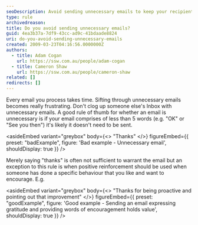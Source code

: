 ```yaml
---
seoDescription: Avoid sending unnecessary emails to keep your recipient's inbox organized and focused on important messages.
type: rule
archivedreason:
title: Do you avoid sending unnecessary emails?
guid: 4ea3b37a-7df9-43cc-ad9c-41bdaade8824
uri: do-you-avoid-sending-unnecessary-emails
created: 2009-03-23T04:16:56.0000000Z
authors:
  - title: Adam Cogan
    url: https://ssw.com.au/people/adam-cogan
  - title: Cameron Shaw
    url: https://ssw.com.au/people/cameron-shaw
related: []
redirects: []
---
```


Every email you process takes time. Sifting through unnecessary emails becomes really frustrating. Don't clog up someone else's Inbox with unnecessary emails.
A good rule of thumb for whether an email is unnecessary is if your email comprises of less than 5 words (e.g. "OK" or "See you then") it's likely it doesn't need to be sent.

<asideEmbed
  variant="greybox"
  body={<>
    "Thanks"
  </>}
  figureEmbed={{
    preset: "badExample",
    figure: 'Bad example - Unnecessary email',
    shouldDisplay: true
  }}
/>

Merely saying "thanks" is often not sufficient to warrant the email but an exception to this rule is when positive reinforcement should be used when someone has done a specific behaviour that you like and want to encourage. E.g.

<asideEmbed
  variant="greybox"
  body={<>
    "Thanks for being proactive and pointing out that improvement"
  </>}
  figureEmbed={{
    preset: "goodExample",
    figure: 'Good example - Sending an email expressing gratitude and providing words of encouragement holds value',
    shouldDisplay: true
  }}
/>